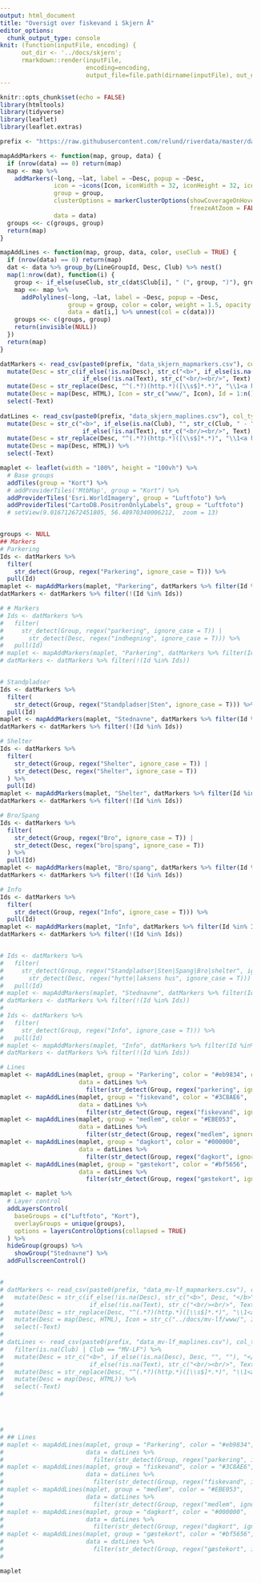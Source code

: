 ```yaml
---
output: html_document
title: "Oversigt over fiskevand i Skjern Å"
editor_options: 
  chunk_output_type: console
knit: (function(inputFile, encoding) { 
      out_dir <- '../docs/skjern';
      rmarkdown::render(inputFile,
                        encoding=encoding, 
                        output_file=file.path(dirname(inputFile), out_dir, 'skjern-kort.html')) })
---
```


<!-- File for generating the interactive map for MV-LF (run by GitHub Actions every hour) -->
<!-- Output is a html file in docs/mv-lf. -->

```r
knitr::opts_chunk$set(echo = FALSE)
library(htmltools)
library(tidyverse)
library(leaflet)
library(leaflet.extras)
```



<style>
  body {
      padding: 0;
      margin: 0;
  }
  .main-container {
    max-width: 3000px
  }
#header {
    display: none;
}
</style>




```r
prefix <- "https://raw.githubusercontent.com/relund/riverdata/master/data/"

mapAddMarkers <- function(map, group, data) {
  if (nrow(data) == 0) return(map)
  map <- map %>% 
    addMarkers(~long, ~lat, label = ~Desc, popup = ~Desc,
               icon = ~icons(Icon, iconWidth = 32, iconHeight = 32, iconAnchorX = 16, iconAnchorY = 16), 
               group = group,
               clusterOptions = markerClusterOptions(showCoverageOnHover = FALSE, 
                                                     freezeAtZoom = FALSE),
               data = data)
  groups <<- c(groups, group)
  return(map)
}

mapAddLines <- function(map, group, data, color, useClub = TRUE) {
  if (nrow(data) == 0) return(map)
  dat <- data %>% group_by(LineGroupId, Desc, Club) %>% nest()
  map(1:nrow(dat), function(i) {
    group <- if_else(useClub, str_c(dat$Club[i], " (", group, ")"), group)
    map <<- map %>%
      addPolylines(~long, ~lat, label = ~Desc, popup = ~Desc,
                   group = group, color = color, weight = 1.5, opacity = 0.75,
                   data = dat[i,] %>% unnest(col = c(data)))
    groups <<- c(groups, group)
    return(invisible(NULL))
  })
  return(map)
}

datMarkers <- read_csv(paste0(prefix, "data_skjern_mapmarkers.csv"), col_types = "fccddff") %>% 
  mutate(Desc = str_c(if_else(!is.na(Desc), str_c("<b>", if_else(is.na(Club), "", str_c(Club, " - ")), Desc, "</b>"), "", ""), 
                       if_else(!is.na(Text), str_c("<br/><br/>", Text), "", ""))) %>% 
  mutate(Desc = str_replace(Desc, "^(.*?)(http.*)([\\s$]*.*)", "\\1<a href='\\2'>\\2</a>\\3")) %>% 
  mutate(Desc = map(Desc, HTML), Icon = str_c("www/", Icon), Id = 1:n()) %>% 
  select(-Text) 
  
datLines <- read_csv(paste0(prefix, "data_skjern_maplines.csv"), col_types = "fccddif")  %>%  
  mutate(Desc = str_c("<b>", if_else(is.na(Club), "", str_c(Club, " - ")), if_else(!is.na(Desc), Desc, "", ""), "</b>",
                       if_else(!is.na(Text), str_c("<br/><br/>", Text), "", ""))) %>% 
  mutate(Desc = str_replace(Desc, "^(.*?)(http.*)([\\s$]*.*)", "\\1<a href='\\2'>\\2</a>\\3")) %>% 
  mutate(Desc = map(Desc, HTML)) %>% 
  select(-Text) 

maplet <- leaflet(width = "100%", height = "100vh") %>%
  # Base groups
  addTiles(group = "Kort") %>%
  # addProviderTiles('MtbMap', group = "Kort") %>%
  addProviderTiles('Esri.WorldImagery', group = "Luftfoto") %>%
  addProviderTiles("CartoDB.PositronOnlyLabels", group = "Luftfoto")
  # setView(9.016712672451805, 56.40970340006212,  zoom = 13)


groups <- NULL
## Markers
# Parkering
Ids <- datMarkers %>%
  filter(
    str_detect(Group, regex("Parkering", ignore_case = T))) %>%
  pull(Id)
maplet <- mapAddMarkers(maplet, "Parkering", datMarkers %>% filter(Id %in% Ids))
datMarkers <- datMarkers %>% filter(!(Id %in% Ids))

# # Markers
# Ids <- datMarkers %>% 
#   filter(
#     str_detect(Group, regex("parkering", ignore_case = T)) | 
#       str_detect(Desc, regex("indhegning", ignore_case = T))) %>% 
#   pull(Id)
# maplet <- mapAddMarkers(maplet, "Parkering", datMarkers %>% filter(Id %in% Ids))
# datMarkers <- datMarkers %>% filter(!(Id %in% Ids))


# Standpladser
Ids <- datMarkers %>%
  filter(
    str_detect(Group, regex("Standpladser|Sten", ignore_case = T))) %>%
  pull(Id)
maplet <- mapAddMarkers(maplet, "Stednavne", datMarkers %>% filter(Id %in% Ids))
datMarkers <- datMarkers %>% filter(!(Id %in% Ids))

# Shelter
Ids <- datMarkers %>%
  filter(
    str_detect(Group, regex("Shelter", ignore_case = T)) |
    str_detect(Desc, regex("Shelter", ignore_case = T))
  ) %>%
  pull(Id)
maplet <- mapAddMarkers(maplet, "Shelter", datMarkers %>% filter(Id %in% Ids))
datMarkers <- datMarkers %>% filter(!(Id %in% Ids))

# Bro/Spang
Ids <- datMarkers %>%
  filter(
    str_detect(Group, regex("Bro", ignore_case = T)) |
    str_detect(Desc, regex("bro|spang", ignore_case = T))
  ) %>%
  pull(Id)
maplet <- mapAddMarkers(maplet, "Bro/spang", datMarkers %>% filter(Id %in% Ids))
datMarkers <- datMarkers %>% filter(!(Id %in% Ids))

# Info
Ids <- datMarkers %>%
  filter(
    str_detect(Group, regex("Info", ignore_case = T))) %>%
  pull(Id)
maplet <- mapAddMarkers(maplet, "Info", datMarkers %>% filter(Id %in% Ids))
datMarkers <- datMarkers %>% filter(!(Id %in% Ids))


# Ids <- datMarkers %>% 
#   filter(
#     str_detect(Group, regex("Standpladser|Sten|Spang|Bro|shelter", ignore_case = T)) | 
#       str_detect(Desc, regex("hytte|laksens hus", ignore_case = T))) %>% 
#   pull(Id)
# maplet <- mapAddMarkers(maplet, "Stednavne", datMarkers %>% filter(Id %in% Ids))
# datMarkers <- datMarkers %>% filter(!(Id %in% Ids))
# 
# Ids <- datMarkers %>% 
#   filter(
#     str_detect(Group, regex("Info", ignore_case = T))) %>% 
#   pull(Id)
# maplet <- mapAddMarkers(maplet, "Info", datMarkers %>% filter(Id %in% Ids))
# datMarkers <- datMarkers %>% filter(!(Id %in% Ids))

# Lines
maplet <- mapAddLines(maplet, group = "Parkering", color = "#eb9834", useClub = FALSE,
                      data = datLines %>% 
                        filter(str_detect(Group, regex("parkering", ignore_case = T))))
maplet <- mapAddLines(maplet, group = "fiskevand", color = "#3C8AE6",
                      data = datLines %>% 
                        filter(str_detect(Group, regex("fiskevand", ignore_case = T))))
maplet <- mapAddLines(maplet, group = "medlem", color = "#EBE053",
                      data = datLines %>% 
                        filter(str_detect(Group, regex("medlem", ignore_case = T))))
maplet <- mapAddLines(maplet, group = "dagkort", color = "#000000",
                      data = datLines %>% 
                        filter(str_detect(Group, regex("dagkort", ignore_case = T))))
maplet <- mapAddLines(maplet, group = "gæstekort", color = "#bf5656",
                      data = datLines %>% 
                        filter(str_detect(Group, regex("gæstekort", ignore_case = T))))

maplet <- maplet %>%
  # Layer control
  addLayersControl(
    baseGroups = c("Luftfoto", "Kort"),
    overlayGroups = unique(groups),
    options = layersControlOptions(collapsed = TRUE)
  ) %>%
  hideGroup(groups) %>%
    showGroup("Stednavne") %>%
  addFullscreenControl()


# 
# datMarkers <- read_csv(paste0(prefix, "data_mv-lf_mapmarkers.csv"), col_types = "fccddff") %>% 
#   mutate(Desc = str_c(if_else(!is.na(Desc), str_c("<b>", Desc, "</b>"), "", ""), 
#                        if_else(!is.na(Text), str_c("<br/><br/>", Text), "", ""))) %>% 
#   mutate(Desc = str_replace(Desc, "^(.*?)(http.*)([\\s$]*.*)", "\\1<a href='\\2'>\\2</a>\\3")) %>% 
#   mutate(Desc = map(Desc, HTML), Icon = str_c("../docs/mv-lf/www/", Icon), Id = 1:n()) %>% 
#   select(-Text) 
#   
# datLines <- read_csv(paste0(prefix, "data_mv-lf_maplines.csv"), col_types = "fccddif")  %>% 
#   filter(is.na(Club) | Club == "MV-LF") %>% 
#   mutate(Desc = str_c("<b>", if_else(!is.na(Desc), Desc, "", ""), "</b>",
#                        if_else(!is.na(Text), str_c("<br/><br/>", Text), "", ""))) %>% 
#   mutate(Desc = str_replace(Desc, "^(.*?)(http.*)([\\s$]*.*)", "\\1<a href='\\2'>\\2</a>\\3")) %>% 
#   mutate(Desc = map(Desc, HTML)) %>% 
#   select(-Text) 
# 




# 
# ## Lines
# maplet <- mapAddLines(maplet, group = "Parkering", color = "#eb9834", useClub = FALSE,
#                       data = datLines %>% 
#                         filter(str_detect(Group, regex("parkering", ignore_case = T))))
# maplet <- mapAddLines(maplet, group = "fiskevand", color = "#3C8AE6",
#                       data = datLines %>% 
#                         filter(str_detect(Group, regex("fiskevand", ignore_case = T))))
# maplet <- mapAddLines(maplet, group = "medlem", color = "#EBE053",
#                       data = datLines %>% 
#                         filter(str_detect(Group, regex("medlem", ignore_case = T))))
# maplet <- mapAddLines(maplet, group = "dagkort", color = "#000000",
#                       data = datLines %>% 
#                         filter(str_detect(Group, regex("dagkort", ignore_case = T))))
# maplet <- mapAddLines(maplet, group = "gæstekort", color = "#bf5656",
#                       data = datLines %>% 
#                         filter(str_detect(Group, regex("gæstekort", ignore_case = T))))
# 

```

```r
maplet
```

